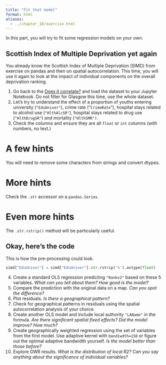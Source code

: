 ```yaml
---
title: "Fit that model"
format: html
aliases:
  - ../chapter_10/exercise.html
---
```


In this part, you will try to fit some regression models on your own.

## Scottish Index of Multiple Deprivation yet again

You already know the Scottish Index of Multiple Deprivation (SIMD) from exercise on
pandas and then on spatial autocorrelation. This time, you will use it again to look
at the impact of individual components on the overall deprivation ranking.

1. Go back to the [Does it correlate?](../autocorrelation/exercise.qmd) and load the dataset to your Jupyter Notebook. Do not filter for Glasgow this time, use the whole dataset.
2. Let's try to understand the effect of a proportion of youths entering university (`"EduUniver"`), crime rate ("`CrimeRate`"), hospital stays related to alcohol use (`"HlthAlcSR"`), hospital stays related to drug use (`"HlthDrugSR"`) and mortality (`"HlthSMR")`.
3. Check the columns and ensure they are all `float`  or `int` columns (with numbers, no text.)

::: {.callout-tip collapse="true"}
# A few hints

You will need to remove some characters from strings and convert dtypes.

::: {.callout-tip collapse="true"}
# More hints

Check the `.str` accessor on a `pandas.Series`.

::: {.callout-tip collapse="true"}
# Even more hints

The `.str.rstrip()` method will be particularly useful.

::: {.callout-tip collapse="true"}
# Okay, here's the code

This is how the pre-processing could look.

```py
simd["EduUniver"] = simd["EduUniver"].str.rstrip('%').astype(float)
```

:::
:::
:::
:::

4. Create a standard OLS regression predicting `"Rankv2"` based on these 5 variables. *What can you tell about them? How good is the model?*
5. Compare the prediction with the original data on a map. *Can you spot the difference?*
6. Plot residuals. *Is there a geographical pattern?*
7. Check for geographical patterns in residuals using the spatial autocorrelation analysis of your choice.
8. Create another OLS model and include local authority `"LAName"` in the formula. *Are there significant spatial fixed effects? Did the model improve? How much?*
9. Create geographically weighted regression using the set of variables from the first model. Use adaptive kernel with `bandiwdth=150` or figure out the optimal adaptive bandwidth yourself. *Is the model better than those before?*
10. Explore GWR results. *What is the distribution of local R2? Can you say anything about the significance of individual variables?*